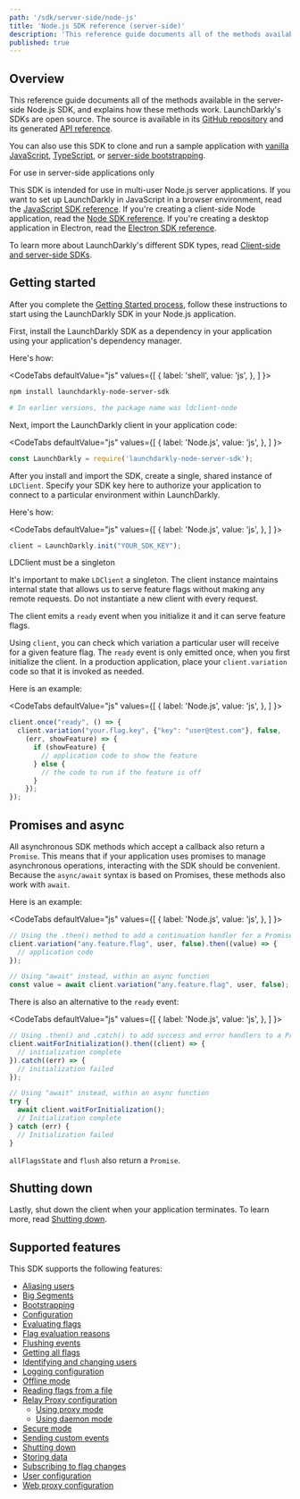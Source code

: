 ```yaml
---
path: '/sdk/server-side/node-js'
title: 'Node.js SDK reference (server-side)'
description: 'This reference guide documents all of the methods available in the server-side Node.js SDK, and explains how these methods work.'
published: true
---
```


## Overview

This reference guide documents all of the methods available in the server-side Node.js SDK, and explains how these methods work. LaunchDarkly's SDKs are open source. The source is available in its [GitHub repository](https://github.com/launchdarkly/node-server-sdk) and its generated [API reference](https://launchdarkly.github.io/node-server-sdk/).

You can also use this SDK to clone and run a sample application with [vanilla JavaScript](https://github.com/launchdarkly/hello-node-server), [TypeScript](https://github.com/launchdarkly/hello-node-typescript), or [server-side bootstrapping](https://github.com/launchdarkly/hello-bootstrap).

<Callout intent="info">
<CalloutTitle>For use in server-side applications only</CalloutTitle>
<CalloutDescription>

This SDK is intended for use in multi-user Node.js server applications. If you want to set up LaunchDarkly in JavaScript in a browser environment, read the [JavaScript SDK reference](/sdk/client-side/javascript). If you're creating a client-side Node application, read the [Node SDK reference](/sdk/client-side/node-js). If you're creating a desktop application in Electron, read the [Electron SDK reference](/sdk/client-side/electron).

To learn more about LaunchDarkly's different SDK types, read [Client-side and server-side SDKs](/sdk/concepts/client-side-server-side).

</CalloutDescription>
</Callout>

## Getting started

After you complete the [Getting Started process](/home/getting-started), follow these instructions to start using the LaunchDarkly SDK in your Node.js application.

First, install the LaunchDarkly SDK as a dependency in your application using your application's dependency manager.

Here's how:

<CodeTabs
  defaultValue="js"
  values={[
    { label: 'shell', value: 'js', },
  ]
}>
<CodeTabItem value="js">

```bash
npm install launchdarkly-node-server-sdk

# In earlier versions, the package name was ldclient-node
```

</CodeTabItem>
</CodeTabs>

Next, import the LaunchDarkly client in your application code:

<CodeTabs
  defaultValue="js"
  values={[
    { label: 'Node.js', value: 'js', },
  ]
}>
<CodeTabItem value="js">

```js
const LaunchDarkly = require('launchdarkly-node-server-sdk');
```

</CodeTabItem>
</CodeTabs>

After you install and import the SDK, create a single, shared instance of `LDClient`. Specify your SDK key here to authorize your application to connect to a particular environment within LaunchDarkly.

Here's how:

<CodeTabs
  defaultValue="js"
  values={[
    { label: 'Node.js', value: 'js', },
  ]
}>
<CodeTabItem value="js">

```js
client = LaunchDarkly.init("YOUR_SDK_KEY");
```

</CodeTabItem>
</CodeTabs>

<Callout intent="alert">
<CalloutTitle>LDClient must be a singleton</CalloutTitle>
<CalloutDescription>

It's important to make `LDClient` a singleton. The client instance maintains internal state that allows us to serve feature flags without making any remote requests. Do not instantiate a new client with every request.

</CalloutDescription>
</Callout>

The client emits a `ready` event when you initialize it and it can serve feature flags.

Using `client`, you can check which variation a particular user will receive for a given feature flag. The `ready` event is only emitted once, when you first initialize the client. In a production application, place your `client.variation` code so that it is invoked as needed.

Here is an example:

<CodeTabs
  defaultValue="js"
  values={[
    { label: 'Node.js', value: 'js', },
  ]
}>
<CodeTabItem value="js">

```js
client.once("ready", () => {
  client.variation("your.flag.key", {"key": "user@test.com"}, false,
    (err, showFeature) => {
      if (showFeature) {
        // application code to show the feature
      } else {
        // the code to run if the feature is off
      }
    });
});
```

</CodeTabItem>
</CodeTabs>

## Promises and async

All asynchronous SDK methods which accept a callback also return a `Promise`. This means that if your application uses promises to manage asynchronous operations, interacting with the SDK should be convenient. Because the `async/await` syntax is based on Promises, these methods also work with `await`.

Here is an example:

<CodeTabs
  defaultValue="js"
  values={[
    { label: 'Node.js', value: 'js', },
  ]
}>
<CodeTabItem value="js">

```js
// Using the .then() method to add a continuation handler for a Promise
client.variation("any.feature.flag", user, false).then((value) => {
  // application code
});

// Using "await" instead, within an async function
const value = await client.variation("any.feature.flag", user, false);
```

</CodeTabItem>
</CodeTabs>

There is also an alternative to the `ready` event:

<CodeTabs
  defaultValue="js"
  values={[
    { label: 'Node.js', value: 'js', },
  ]
}>
<CodeTabItem value="js">

```js
// Using .then() and .catch() to add success and error handlers to a Promise
client.waitForInitialization().then((client) => {
  // initialization complete
}).catch((err) => {
  // initialization failed
});

// Using "await" instead, within an async function
try {
  await client.waitForInitialization();
  // Initialization complete
} catch (err) {
  // Initialization failed
}
```

</CodeTabItem>
</CodeTabs>

`allFlagsState` and `flush` also return a `Promise`.

## Shutting down

Lastly, shut down the client when your application terminates. To learn more, read [Shutting down](/sdk/features/shutdown#nodejs-server-side).

## Supported features

This SDK supports the following features:

* [Aliasing users](/sdk/features/aliasing-users#nodejs-server-side)
* [Big Segments](/sdk/features/big-segments#nodejs-server-side)
* [Bootstrapping](/sdk/features/bootstrapping)
* [Configuration](/sdk/features/config#nodejs-server-side)
* [Evaluating flags](/sdk/features/evaluating#nodejs-server-side)
* [Flag evaluation reasons](/sdk/features/evaluation-reasons#nodejs-server-side)
* [Flushing events](/sdk/features/flush#nodejs-server-side)
* [Getting all flags](/sdk/features/all-flags#nodejs-server-side)
* [Identifying and changing users](/sdk/features/identify#nodejs-server-side)
* [Logging configuration](/sdk/features/logging#nodejs-server-side)
* [Offline mode](/sdk/features/offline-mode#nodejs-server-side)
* [Reading flags from a file](/sdk/features/flags-from-files#nodejs-server-side)
* [Relay Proxy configuration](/sdk/features/relay-proxy-configuration)
  * [Using proxy mode](/sdk/features/relay-proxy-configuration/proxy-mode#nodejs-server-side)
  * [Using daemon mode](/sdk/features/relay-proxy-configuration/daemon-mode#nodejs-server-side)
* [Secure mode](/sdk/features/secure-mode#nodejs-server-side)
* [Sending custom events](/sdk/features/events#nodejs-server-side)
* [Shutting down](/sdk/features/shutdown#nodejs-server-side)
* [Storing data](/sdk/features/storing-data#nodejs-server-side)
* [Subscribing to flag changes](/sdk/features/flag-changes#nodejs-server-side)
* [User configuration](/sdk/features/user-config#nodejs-server-side)
* [Web proxy configuration](/sdk/features/web-proxy#nodejs-server-side)
